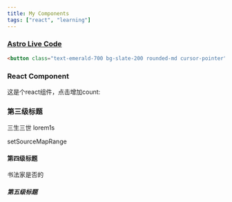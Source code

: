```yaml
---
title: My Components
tags: ["react", "learning"]
---
```



### [Astro Live Code](https://astro-live-code.mattjennin.gs/)


```html live title="hello world"
<button class="text-emerald-700 bg-slate-200 rounded-md cursor-pointer">hello world</button>
```

### React Component

这是个react组件，点击增加count:  


<Count client:click />


### 第三级标题
三生三世
lorem1s

setSourceMapRange

#### 第四级标题

书法家是否的  

##### 第五级标题
